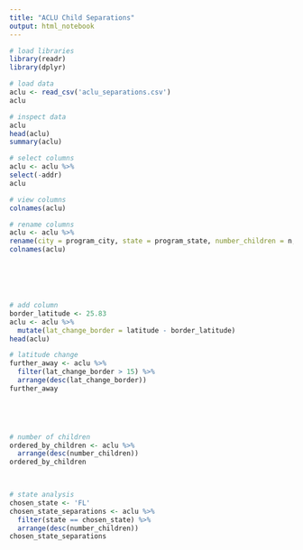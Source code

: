 ```yaml
---
title: "ACLU Child Separations"
output: html_notebook
---
```


```r
# load libraries
library(readr)
library(dplyr)

```

```r
# load data
aclu <- read_csv('aclu_separations.csv')
aclu
```

```r
# inspect data
aclu
head(aclu)
summary(aclu)

```

```r
# select columns
aclu <- aclu %>%
select(-addr)
aclu


```

```r
# view columns
colnames(aclu)

```

```r
# rename columns
aclu <- aclu %>%
rename(city = program_city, state = program_state, number_children = n, longitude = lon, latitude = lat)
colnames(aclu)







```

```r
# add column
border_latitude <- 25.83
aclu <- aclu %>%
  mutate(lat_change_border = latitude - border_latitude)
head(aclu)  


```

```r
# latitude change
further_away <- aclu %>%
  filter(lat_change_border > 15) %>%
  arrange(desc(lat_change_border)) 
further_away 


      



```

```r
# number of children
ordered_by_children <- aclu %>%
  arrange(desc(number_children))
ordered_by_children  

  


```

```r
# state analysis
chosen_state <- 'FL'
chosen_state_separations <- aclu %>%
  filter(state == chosen_state) %>%
  arrange(desc(number_children))
chosen_state_separations  









```